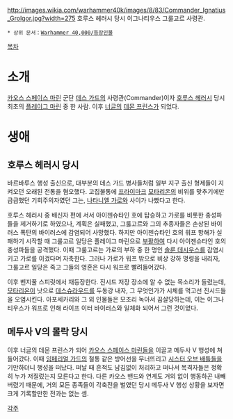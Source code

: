 {{{+1 '''Ignatius Grulgor'''}}}

http://images.wikia.com/warhammer40k/images/8/83/Commander_Ignatius_Grolgor.jpg?width=275
호루스 헤러시 당시 이그나티우스 그룰고르 사령관.

 * 상위 문서：[[Warhammer 40,000/등장인물]]

[[목차]]
= 소개 =
[[카오스 스페이스 마린]] 군단 [[데스 가드]]의 사령관(Commander)이자 [[호루스 헤러시]] 당시 최초의 [[플레이그 마린]] 중 한 사람. 이후 [[너글]]의 [[데몬 프린스]]가 되었다.

= 생애 =
== 호루스 헤러시 당시 ==
바르바루스 행성 출신으로, 대부분의 데스 가드 병사들처럼 일부 지구 출신 형제들이 지켜오던 오래된 전통을 혐오했다. 고집불통에 [[프라이마크]] [[모타리온]]의 비위를 맞추기에만 급급했던 기회주의자였던 그는, [[나타니엘 가로]]와 사이가 나빴다고 한다.

호루스 헤러시 중 배신자 편에 서서 아이젠슈타인 호에 탑승하고 가로를 비롯한 충성파들을 제거하기로 하였으나, 계획은 실패했고, 그룰고르와 그의 추종자들은 손상된 바이러스 폭탄의 바이러스에 감염되어 사망했다. 하지만 아이젠슈타인 호의 워프 항해가 실패하기 시작할 때 그룰고르 일당은 플레이그 마린으로 [[부활]]하여 다시 아이젠슈타인 호의 충성파들을 공격했다. 이때 그룰고르는 가로의 부하 중 한 명인 [[솔룬 데시우스]]를 감염시키고 가로를 이겼다며 자축한다. 그러나 가로가 워프 밖으로 비상 강하 명령을 내리자, 그룰고르 일당은 죽고 그들의 영혼은 다시 워프로 빨려들어갔다.

이후 벤지풀 스피릿에서 재등장한다. 진시드 저장 장소에 알 수 없는 목소리가 들렸는데, [[모타리온]]이 낫으로 [[데스슈라우드]]를 두동강 내자, 그 무엇인가가 시체를 먹고선 진시드들을 오염시킨다. 아포세카리와 그 외 인물들은 모조리 녹아서 끔살당하는데, 이는 이그나티우스가 워프로 인해 라이프 이터 바이러스와 일체화 되어서 그런 것이었다. 

== 메두사 V의 몰락 당시 ==
이후 너글의 데몬 프린스가 되어 [[카오스 스페이스 마린]]들을 이끌고 메두사 V 행성에 쳐들어갔다. 이때 [[임페리얼 가드]]의 철통 같은 방어선을 무너뜨리고  [[시스터 오브 배틀]]들을 기만하더니 행성을 떠났다. 떠날 때 흔적도 남김없이 처리하고 떠나서 목격자들은 정확히 누가 저질렀는지 모른다고 한다. 다른 카오스 밴드와 연계도 거의 없이 행동하곤 내빼버렸기 때문에, 거의 모든 종족들이 각축전을 벌였던 당시 메두사 V 행성 상황을 보자면 크게 기록할만한 전과는 없는 셈.

[[각주]]
